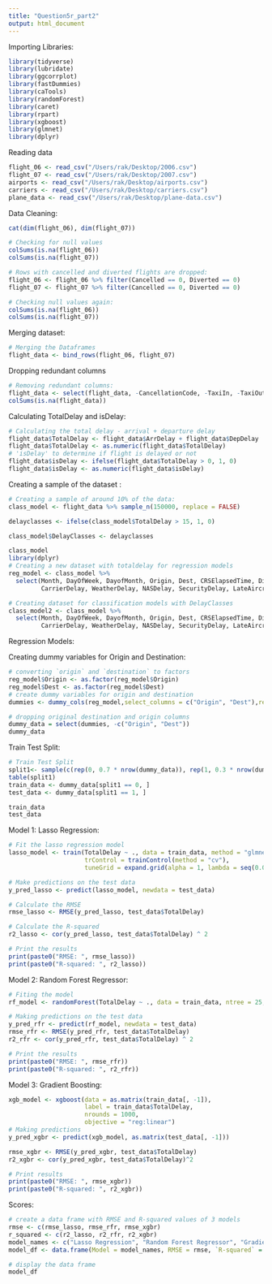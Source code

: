 ```yaml
---
title: "Question5r_part2"
output: html_document
---
```


Importing Libraries:

```r
library(tidyverse)
library(lubridate)
library(ggcorrplot)
library(fastDummies)
library(caTools)
library(randomForest)
library(caret)
library(rpart)
library(xgboost)
library(glmnet)
library(dplyr)
```


Reading data

```r

flight_06 <- read_csv("/Users/rak/Desktop/2006.csv")
flight_07 <- read_csv("/Users/rak/Desktop/2007.csv")
airports <- read_csv("/Users/rak/Desktop/airports.csv")
carriers <- read_csv("/Users/rak/Desktop/carriers.csv")
plane_data <- read_csv("/Users/rak/Desktop/plane-data.csv")
```

Data Cleaning:
```r
cat(dim(flight_06), dim(flight_07))
```

```r
# Checking for null values
colSums(is.na(flight_06))
colSums(is.na(flight_07))
```

```r
# Rows with cancelled and diverted flights are dropped:
flight_06 <- flight_06 %>% filter(Cancelled == 0, Diverted == 0)
flight_07 <- flight_07 %>% filter(Cancelled == 0, Diverted == 0)
```

```r
# Checking null values again:
colSums(is.na(flight_06))
colSums(is.na(flight_07))
```

Merging dataset:

```r
# Merging the Dataframes
flight_data <- bind_rows(flight_06, flight_07)
```

Dropping redundant columns

```r
# Removing redundant columns:
flight_data <- select(flight_data, -CancellationCode, -TaxiIn, -TaxiOut)
colSums(is.na(flight_data))
```

Calculating TotalDelay and isDelay:

```r
# Calculating the total delay - arrival + departure delay
flight_data$TotalDelay <- flight_data$ArrDelay + flight_data$DepDelay
flight_data$TotalDelay <- as.numeric(flight_data$TotalDelay)
# 'isDelay' to determine if flight is delayed or not
flight_data$isDelay <- ifelse(flight_data$TotalDelay > 0, 1, 0)
flight_data$isDelay <- as.numeric(flight_data$isDelay)
```
Creating a sample of the dataset :
```r
# Creating a sample of around 10% of the data:
class_model <- flight_data %>% sample_n(150000, replace = FALSE)
```

```r
delayclasses <- ifelse(class_model$TotalDelay > 15, 1, 0)

class_model$DelayClasses <- delayclasses

class_model
library(dplyr)
# Creating a new dataset with totaldelay for regression models
reg_model <- class_model %>% 
  select(Month, DayOfWeek, DayofMonth, Origin, Dest, CRSElapsedTime, Distance,
         CarrierDelay, WeatherDelay, NASDelay, SecurityDelay, LateAircraftDelay, TotalDelay)

# Creating dataset for classification models with DelayClasses
class_model2 <- class_model %>% 
  select(Month, DayOfWeek, DayofMonth, Origin, Dest, CRSElapsedTime, Distance,
         CarrierDelay, WeatherDelay, NASDelay, SecurityDelay, LateAircraftDelay, DelayClasses)
```

Regression Models:

Creating dummy variables for Origin and Destination:
```r
# converting `origin` and `destination` to factors
reg_model$Origin <- as.factor(reg_model$Origin)
reg_model$Dest <- as.factor(reg_model$Dest)
# create dummy variables for origin and destination
dummies <- dummy_cols(reg_model,select_columns = c("Origin", "Dest"),remove_first_dummy = TRUE)

# dropping original destination and origin columns
dummy_data = select(dummies, -c("Origin", "Dest"))
dummy_data 
```

Train Test Split:
```r
# Train Test Split
split1<- sample(c(rep(0, 0.7 * nrow(dummy_data)), rep(1, 0.3 * nrow(dummy_data))))
table(split1)                                 
train_data <- dummy_data[split1 == 0, ]  
test_data <- dummy_data[split1 == 1, ]

train_data
test_data
```

Model 1: Lasso Regression:
```r
# Fit the lasso regression model
lasso_model <- train(TotalDelay ~ ., data = train_data, method = "glmnet",
                     trControl = trainControl(method = "cv"),
                     tuneGrid = expand.grid(alpha = 1, lambda = seq(0.0001, 0.01, length = 100)))

# Make predictions on the test data
y_pred_lasso <- predict(lasso_model, newdata = test_data)

# Calculate the RMSE
rmse_lasso <- RMSE(y_pred_lasso, test_data$TotalDelay)

# Calculate the R-squared
r2_lasso <- cor(y_pred_lasso, test_data$TotalDelay) ^ 2

# Print the results
print(paste0("RMSE: ", rmse_lasso))
print(paste0("R-squared: ", r2_lasso))
```

Model 2: Random Forest Regressor:
```r
# Fiting the model
rf_model <- randomForest(TotalDelay ~ ., data = train_data, ntree = 25, mtry = 6)

# Making predictions on the test data
y_pred_rfr <- predict(rf_model, newdata = test_data)
rmse_rfr <- RMSE(y_pred_rfr, test_data$TotalDelay)
r2_rfr <- cor(y_pred_rfr, test_data$TotalDelay) ^ 2

# Print the results
print(paste0("RMSE: ", rmse_rfr))
print(paste0("R-squared: ", r2_rfr))
```

Model 3: Gradient Boosting:
```r
xgb_model <- xgboost(data = as.matrix(train_data[, -1]), 
                     label = train_data$TotalDelay,
                     nrounds = 1000,
                     objective = "reg:linear")
# Making predictions
y_pred_xgbr <- predict(xgb_model, as.matrix(test_data[, -1]))

rmse_xgbr <- RMSE(y_pred_xgbr, test_data$TotalDelay)
r2_xgbr <- cor(y_pred_xgbr, test_data$TotalDelay)^2

# Print results
print(paste0("RMSE: ", rmse_xgbr))
print(paste0("R-squared: ", r2_xgbr))
```

Scores:
```r
# create a data frame with RMSE and R-squared values of 3 models
rmse <- c(rmse_lasso, rmse_rfr, rmse_xgbr)
r_squared <- c(r2_lasso, r2_rfr, r2_xgbr)
model_names <- c("Lasso Regression", "Random Forest Regressor", "Gradient Boosting")
model_df <- data.frame(Model = model_names, RMSE = rmse, `R-squared` = r_squared)

# display the data frame
model_df
```



